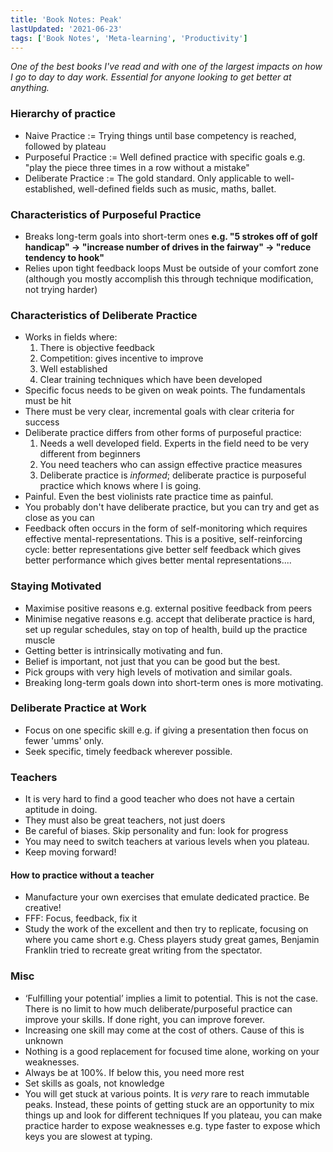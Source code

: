 ```yaml
---
title: 'Book Notes: Peak'
lastUpdated: '2021-06-23'
tags: ['Book Notes', 'Meta-learning', 'Productivity']
---
```


_One of the best books I've read and with one of the largest impacts
on how I go to day to day work. Essential for anyone looking to get
better at anything._

### Hierarchy of practice

- Naive Practice := Trying things until base competency is reached,
  followed by plateau
- Purposeful Practice := Well defined practice with specific goals
  e.g. "play the piece three times in a row without a mistake"
- Deliberate Practice := The gold standard. Only applicable to
  well-established, well-defined fields such as music, maths, ballet.

### Characteristics of Purposeful Practice

- Breaks long-term goals into short-term ones **e.g. "5 strokes off of
  golf handicap" → "increase number of drives in the fairway" →
  "reduce tendency to hook"**
- Relies upon tight feedback loops Must be outside of your comfort
  zone (although you mostly accomplish this through technique
  modification, not trying harder)

### Characteristics of Deliberate Practice

- Works in fields where:
  1. There is objective feedback
  2. Competition: gives incentive to improve
  3. Well established
  4. Clear training techniques which have been developed
- Specific focus needs to be given on weak points. The fundamentals
  must be hit
- There must be very clear, incremental goals with clear criteria for
  success
- Deliberate practice differs from other forms of purposeful practice:
  1. Needs a well developed field. Experts in the field need to be
     very different from beginners
  2. You need teachers who can assign effective practice measures
  3. Deliberate practice is _informed_; deliberate practice is
     purposeful practice which knows where I is going.
- Painful. Even the best violinists rate practice time as painful.
- You probably don't have deliberate practice, but you can try and get
  as close as you can
- Feedback often occurs in the form of self-monitoring which requires
  effective mental-representations. This is a positive,
  self-reinforcing cycle: better representations give better self
  feedback which gives better performance which gives better mental
  representations....

### Staying Motivated

- Maximise positive reasons e.g. external positive feedback from peers
- Minimise negative reasons e.g. accept that deliberate practice is
  hard, set up regular schedules, stay on top of health, build up the
  practice muscle
- Getting better is intrinsically motivating and fun.
- Belief is important, not just that you can be good but the best.
- Pick groups with very high levels of motivation and similar goals.
- Breaking long-term goals down into short-term ones is more
  motivating.

### Deliberate Practice at Work

- Focus on one specific skill e.g. if giving a presentation then focus
  on fewer 'umms' only.
- Seek specific, timely feedback wherever possible.

### Teachers

- It is very hard to find a good teacher who does not have a certain
  aptitude in doing.
- They must also be great teachers, not just doers
- Be careful of biases. Skip personality and fun: look for progress
- You may need to switch teachers at various levels when you plateau.
- Keep moving forward!

#### How to practice without a teacher

- Manufacture your own exercises that emulate dedicated practice. Be
  creative!
- FFF: Focus, feedback, fix it
- Study the work of the excellent and then try to replicate, focusing
  on where you came short e.g. Chess players study great games,
  Benjamin Franklin tried to recreate great writing from the
  spectator.

### Misc

- ‘Fulfilling your potential’ implies a limit to potential. This is
  not the case. There is no limit to how much deliberate/purposeful
  practice can improve your skills. If done right, you can improve
  forever.
- Increasing one skill may come at the cost of others. Cause of this
  is unknown
- Nothing is a good replacement for focused time alone, working on
  your weaknesses.
- Always be at 100%. If below this, you need more rest
- Set skills as goals, not knowledge
- You will get stuck at various points. It is _very_ rare to reach
  immutable peaks. Instead, these points of getting stuck are an
  opportunity to mix things up and look for different techniques If
  you plateau, you can make practice harder to expose weaknesses e.g.
  type faster to expose which keys you are slowest at typing.
